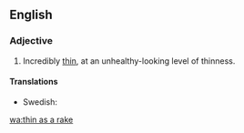 ==English==

===Adjective===
{{en-adj|-|pos=[[thin]] as a [[rake]]}}

# {{simile}} Incredibly [[thin]], at an unhealthy-looking level of thinness.

====Translations====
{{trans-top|incredibly thin}}
* Swedish: {{t|sv|tunn som en sticka}}
{{trans-mid}}
{{trans-bottom}}

[[wa:thin as a rake]]
